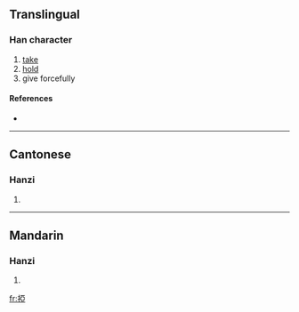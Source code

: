 {{also|挜}}
==Translingual==

===Han character===
{{Han char|rn=64|rad=手|as=08|sn=11|four=5101<sub>7</sub>|canj=手一中一 (QMLM)}}

# [[take]]
# [[hold]]
# give forcefully

====References====
* {{Han ref|kx=0438.010|dkj=12263|dj=0787.090|hdz=31891.010|uh=6397|ud=25495|bh=D56F|bd=54639}}

----

==Cantonese==

===Hanzi===
{{yue-hanzi|jyut=|y=a3}}

# {{defn|Cantonese}}

----

==Mandarin==

===Hanzi===
{{cmn-hanzi|sim=挜|pin=[[yà]] ([[ya4]]), [[zhèng]] ([[zheng4]])|wg=ya<sup>4</sup>, cheng<sup>4</sup>}}

# {{defn|Mandarin}}

[[fr:掗]]